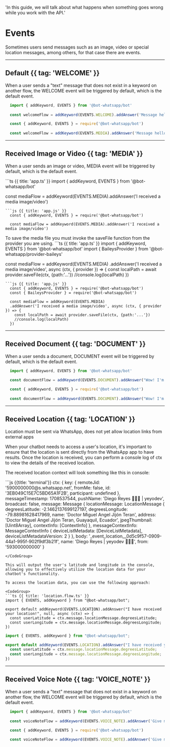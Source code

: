   'In this guide, we will talk about what happens when something goes wrong while you work with the API.'

# Events

Sometimes users send messages such as an image, video or special location messages, among others, for that case there are events.

---

## Default  {{ tag: 'WELCOME'  }}

When a user sends a "text" message that does not exist in a keyword on another flow, the WELCOME event will be triggered by default, which is the default event.
<CodeGroup>
```ts {{ title: 'app.ts' }}
  import { addKeyword, EVENTS } from '@bot-whatsapp/bot'
  
  const welcomeFlow = addKeyword(EVENTS.WELCOME).addAnswer('Message hello')
```
```js {{ title: 'app.js' }}
  const { addKeyword, EVENTS } = require('@bot-whatsapp/bot')
  
  const welcomeFlow = addKeyword(EVENTS.MEDIA).addAnswer('Message hello')
```
</CodeGroup>


---

## Received Image or Video {{ tag: 'MEDIA'  }}

When a user sends an image or video, MEDIA event will be triggered by default, which is the default event.

<CodeGroup>
```ts {{ title: 'app.ts' }}
  import { addKeyword, EVENTS } from '@bot-whatsapp/bot'
  
  const mediaFlow = addKeyword(EVENTS.MEDIA).addAnswer('I received a media image/video')
```
```js {{ title: 'app.js' }}
  const { addKeyword, EVENTS } = require('@bot-whatsapp/bot')
  
  const mediaFlow = addKeyword(EVENTS.MEDIA).addAnswer('I received a media image/video')
```
</CodeGroup>

<Note>
To save the media file you must invoke the saveFile function from the provider you are using.
</Note>

<CodeGroup>
```ts {{ title: 'app.ts' }}
  import { addKeyword, EVENTS } from '@bot-whatsapp/bot'
  import { BaileysProvider } from '@bot-whatsapp/provider-baileys'

  const mediaFlow = addKeyword<BaileysProvider>(EVENTS.MEDIA)
  .addAnswer('I received a media image/video', async (ctx, { provider }) => {
    const localPath = await provider.saveFile(ctx, {path:'...'})
    //console.log(localPath)
  })
```
```js {{ title: 'app.js' }}
  const { addKeyword, EVENTS } = require('@bot-whatsapp/bot')
  const { BaileysProvider } = require('@bot-whatsapp/bot')
  
  const mediaFlow = addKeyword(EVENTS.MEDIA)
  .addAnswer('I received a media image/video', async (ctx, { provider }) => {
    const localPath = await provider.saveFile(ctx, {path:'...'})
    //console.log(localPath)
  })
```
</CodeGroup>

---

## Received Document {{ tag: 'DOCUMENT'  }}

When a user sends a document, DOCUMENT event will be triggered by default, which is the default event.
<CodeGroup>
```ts {{ title: 'app.ts' }}
  import { addKeyword, EVENTS } from '@bot-whatsapp/bot'
  
  const documentFlow = addKeyword(EVENTS.DOCUMENT).addAnswer("Wow! I'm sorry I can't read this document right now")
```
```js {{ title: 'app.js' }}
  const { addKeyword, EVENTS } = require('@bot-whatsapp/bot')
  
  const documentFlow = addKeyword(EVENTS.DOCUMENT).addAnswer("Wow! I'm sorry I can't read this document right now")
```
</CodeGroup>

---

## Received Location {{ tag: 'LOCATION'  }}

<Note>
Location must be sent via WhatsApp, does not yet allow location links from external apps
</Note>

When your chatbot needs to access a user's location, it's important to ensure that the location is sent directly from the WhatsApp app to have results. Once the location is received, you can perform a console log of ctx to view the details of the received location.

The received location context will look something like this in console:

<CodeGroup>
```js {{title: 'terminal'}}
ctx:  {
  key: {
    remoteJid: '5900000000@s.whatsapp.net',
    fromMe: false,
    id: '3EB049C15E7C5BD65A1F2B',
    participant: undefined
  },
  messageTimestamp: 1708537544,
  pushName: 'Diego Reyes 👨🏾‍💻 | yeyodev',
  broadcast: false,
  message: Message {
    locationMessage: LocationMessage {
      degreesLatitude: -2.1462137699127197,
      degreesLongitude: -79.88981628417969,
      name: 'Doctor Miguel Angel Jijón Teran',
      address: 'Doctor Miguel Angel Jijón Teran, Guayaquil, Ecuador',
      jpegThumbnail: [Uint8Array],
      contextInfo: [ContextInfo]
    },
    messageContextInfo: MessageContextInfo {
      deviceListMetadata: [DeviceListMetadata],
      deviceListMetadataVersion: 2
    }
  },
  body: '_event_location__0d5c9f57-0909-44a1-995f-902f9df3b21f',
  name: 'Diego Reyes | yeyodev 👨🏾‍💻',
  from: '593000000000'
}

```
</CodeGroup>

This will output the user's latitude and longitude in the console, allowing you to effectively utilize the location data for your chatbot's functionality.

To access the location data, you can use the following approach:

<CodeGroup>
```ts {{ title: 'location.flow.ts' }}
import { EVENTS, addKeyword } from "@bot-whatsapp/bot";

export default addKeyword(EVENTS.LOCATION).addAnswer("I have received your location!", null, async (ctx) => {
  const userLatitude = ctx.message.locationMessage.degreesLatitude;
  const userLongitude = ctx.message.locationMessage.degreesLongitude;
})
```
```js {{ title: 'location.flow.js' }}
import { EVENTS, addKeyword } from "@bot-whatsapp/bot";

export default addKeyword(EVENTS.LOCATION).addAnswer("I have received your location!", null, async (ctx) => {
  const userLatitude = ctx.message.locationMessage.degreesLatitude;
  const userLongitude = ctx.message.locationMessage.degreesLongitude;
})
```
</CodeGroup>

---

## Received Voice Note {{ tag: 'VOICE_NOTE' }}

When a user sends a "text" message that does not exist in a keyword on another flow, the WELCOME event will be triggered by default, which is the default event.
<CodeGroup>
```ts {{ title: 'app.ts' }}
  import { addKeyword, EVENTS } from '@bot-whatsapp/bot'
  
  const voiceNoteFlow = addKeyword(EVENTS.VOICE_NOTE).addAnswer('Give me a second to hear you!')
```
```js {{ title: 'app.js' }}
  const { addKeyword, EVENTS } = require('@bot-whatsapp/bot')
  
  const voiceNoteFlow = addKeyword(EVENTS.VOICE_NOTE).addAnswer('Give me a second to hear you!')
```
</CodeGroup>
